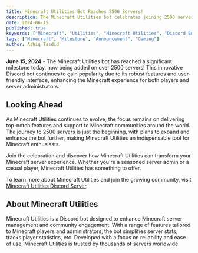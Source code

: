```yaml
---
title: Minecraft Utilities Bot Reaches 2500 Servers!
description: The Minecraft Utilities bot celebrates joining 2500 servers! This powerful Discord bot enhances Minecraft server management with features like server stats and player tracking. Trusted globally, its user-friendly design makes it indispensable for both admins and players. Join the growing community today!
date: 2024-06-15
published: true
keywords: ["Minecraft", "Utilities", "Minecraft Utilities", "Discord Bot", "Discord", "Reaching 2500 Servers", "Milestone", "Server Management", "Player Tracking", "Community", "Gaming", "Update"]
tags: ["Minecraft", "Milestone", "Announcement", "Gaming"]
author: Ashiq Tasdid
---
```


**June 15, 2024** - The Minecraft Utilities bot has reached a significant milestone today, now being added on over 2500 servers! This innovative Discord bot continues to gain popularity due to its robust features and user-friendly interface, enhancing the Minecraft experience for both players and server administrators.

## Looking Ahead

As Minecraft Utilities continues to evolve, the focus remains on delivering top-notch features and support to Minecraft communities around the world. The journey to 2500 servers is just the beginning, with plans to expand and enhance the bot further, making Minecraft Utilities an indispensable tool for Minecraft enthusiasts.

Join the celebration and discover how Minecraft Utilities can transform your Minecraft server experience. Whether you're a seasoned server admin or a casual player, Minecraft Utilities has something to offer.

To learn more about Minecraft Utilities and join the growing community, visit [Minecraft Utilities Discord Server](#).

## About Minecraft Utilities

Minecraft Utilities is a Discord bot designed to enhance Minecraft server management and community engagement. With a range of features tailored to Minecraft players and administrators, the bot simplifies server stats, tracks player statistics, etc. Developed with a focus on reliability and ease of use, Minecraft Utilities is trusted by thousands of servers worldwide.

